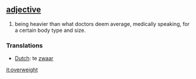 == [[adjective]] ==
#being heavier than what doctors deem average, medically speaking, for a certain body type and size.

=== Translations ===
*[[Dutch]]: te [[zwaar]]

[[it:overweight]]